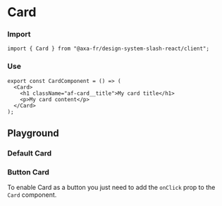 
<Meta of={CardStories} name="Card" />

# Card

### Import

```tsx
import { Card } from "@axa-fr/design-system-slash-react/client";
```

### Use

```tsx
export const CardComponent = () => (
  <Card>
    <h1 className="af-card__title">My card title</h1>
    <p>My card content</p>
  </Card>
);
```

## Playground

### Default Card

<Canvas of={CardStories.Default} />

<Controls of={CardStories.Default} />

### Button Card

To enable Card as a button you just need to add the `onClick` prop to the `Card` component.

<Canvas of={CardStories.ButtonCard} />

<Controls of={CardStories.ButtonCard} />
